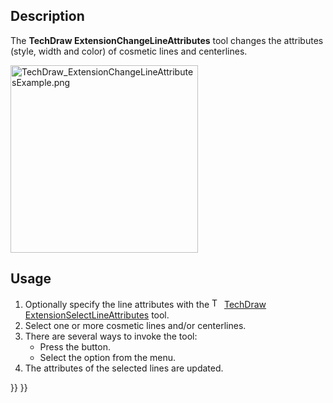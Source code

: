 <languages/>

{{Docnav
|[[TechDraw_ExtensionSelectLineAttributes|ExtensionSelectLineAttributes]]
|[[TechDraw_ExtensionExtendLine|ExtensionExtendLine]]
|[[TechDraw_Workbench|TechDraw]]
|IconL=TechDraw_ExtensionSelectLineAttributes.svg
|IconR=TechDraw_ExtensionExtendLine.svg
|IconC=Workbench_TechDraw.svg
}}

{{GuiCommand
|Name=TechDraw ExtensionChangeLineAttributes
|MenuLocation=TechDraw → Extensions: Attributes/Modifications → Change Line Attributes
|Workbenches=[[TechDraw_Workbench|TechDraw]]
|Shortcut=
|Version=0.20
|SeeAlso=[[TechDraw_ExtensionSelectLineAttributes|TechDraw ExtensionSelectLineAttributes]]
}}

==Description==

The '''TechDraw ExtensionChangeLineAttributes''' tool changes the attributes (style, width and color) of cosmetic lines and centerlines.

[[Image:TechDraw_ExtensionChangeLineAttributesExample.png|300px]]
{{Caption|On the right centerlines with updated line attributes: style&#61;DashDot, width&#61;Thin and color&#61;Blue}}

==Usage==

# Optionally specify the line attributes with the [[Image:TechDraw_ExtensionSelectLineAttributes.svg|16px]] [[TechDraw_ExtensionSelectLineAttributes|TechDraw ExtensionSelectLineAttributes]] tool.
# Select one or more cosmetic lines and/or centerlines.
# There are several ways to invoke the tool:
#* Press the {{Button|[[Image:TechDraw_ExtensionChangeLineAttributes.svg|16px]] [[TechDraw_ExtensionChangeLineAttributes|Change Line Attributes]]}} button.
#* Select the {{MenuCommand|TechDraw → Extensions: Attributes/Modifications → [[Image:TechDraw_ExtensionChangeLineAttributes.svg|16px]] Change Line Attributes}} option from the menu.
# The attributes of the selected lines are updated.


{{Docnav
|[[TechDraw_ExtensionSelectLineAttributes|ExtensionSelectLineAttributes]]
|[[TechDraw_ExtensionExtendLine|ExtensionExtendLine]]
|[[TechDraw_Workbench|TechDraw]]
|IconL=TechDraw_ExtensionSelectLineAttributes.svg
|IconR=TechDraw_ExtensionExtendLine.svg
|IconC=Workbench_TechDraw.svg
}}

{{TechDraw_Tools_navi{{#translation:}}}}
{{Userdocnavi{{#translation:}}}}